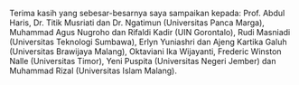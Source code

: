 Terima kasih yang sebesar-besarnya saya sampaikan kepada: Prof. Abdul Haris, Dr. Titik Musriati dan Dr. Ngatimun (Universitas Panca Marga), Muhammad Agus Nugroho dan Rifaldi Kadir (UIN Gorontalo), Rudi Masniadi (Universitas Teknologi Sumbawa), Erlyn Yuniashri dan Ajeng Kartika Galuh (Universitas Brawijaya Malang), Oktaviani Ika Wijayanti, Frederic Winston Nalle (Universitas Timor), Yeni Puspita (Universitas Negeri Jember) dan Muhammad Rizal (Universitas Islam Malang).

\begin{flushright}
Tedy Herlambang \\
UPM \\
4 Januari 2024
\end{flushright}
